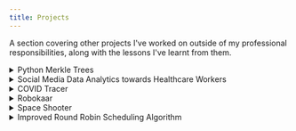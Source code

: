 ```yaml
---
title: Projects
---
```



A section covering other projects I've worked on outside of my professional responsibilities, along with the lessons I've learnt from them.

<details>
  <summary>Python Merkle Trees</summary>

**Description:** I dove into blockchain tech with a personal project, building a Merkle Tree in Python to understand its role in securing transaction data. Using Jupyter Notebook, I implemented a `MerkleTree` class that takes a list of transactions, hashes them with SHA-256, and constructs a binary tree to compute the Merkle root for integrity checks. The repository is also available on my [GitHub](https://github.com/adamdotmon/python-merkle-tree).

**Role:** Developer

**Skills Practiced:**

- Python, Jupyter Notebook: Coded each functionality of the Merkle Tree in Jupyter Notebook to visualise and understand the tree structure and how transactions are hashed with nonces. The Merkle Tree class included methods for adding transactions, generating and verifying merkle proofs, as well as displaying the tree structure in a readable format.
- Cryptography: Implemented the SHA-256 hashing algorithm to hash the transactions and calculate the Merkle root.

**Learnings:**

- Learned how Merkle Trees are efficient for scalable data verification and how to balance trees by duplicating nodes at any level with odd counts, ensuring a balanced binary tree structure for calculating and verifying Merkle proofs.

</details>

<details>
  <summary>Social Media Data Analytics towards Healthcare Workers</summary>

**Description:** A research project under the supervision of [Professor Wang Zhengkui](https://www.singaporetech.edu.sg/directory/faculty/daniel-zhengkui-wang) from Singapore Institute of Technology and [Dr. Vivien Wen Shan](https://www.suss.edu.sg/academics/schools-college/faculty-listing/detail/vivien-shan-wen) from Singapore University of Social Sciences. The project involved analysing social media data to understand the sentiments and opinions of healthcare workers towards campaigns and poliicies related to COVID-19.

**Role:** Research Assistant and Contributor, responsible for Twitter data scraping, cleaning, and sentiment analysis.

**Skills Practiced:**

- Python, Pandas and NLP: Developed scripts to scrape Twitter data using the Tweepy library, cleaning and preprocessing the data using Pandas, and performing sentiment analysis using deep learning models [BERT](https://huggingface.co/docs/transformers/en/model_doc/bert) and [RoBERTa](https://huggingface.co/docs/transformers/en/model_doc/roberta) for sentiment analysis of tweets. This involved tokenization, removal of stop words and lemmatization to prepare the data for analysis, rating tweets on a scale of 1 (very negative) to 5 (very positive) based on the sentiment expressed in tweets.

**Results:**

- Listed as a contributor in the research paper presented at the IACM 2023 conference, titled [Conflicting Voices of Campaigns For Healthcare Workers During Covid-19: Positive Or Negative Depends On Culture](https://iafcm.org/2023/modules/request.php?module=oc_program&action=summary.php&id=74)

</details>

<details>
  <summary>COVID Tracer</summary>

**Description:** A team project for [ICT2103 Information Management](https://www.singaporetech.edu.sg/modules/information-management), where the team was given free reign to create any app with a SQL and NoSQL backend based on data from [Singapore's government data portal](https://data.gov.sg/). The app featured a simple web interface that allowed users to manage citizen profiles, managing their location history, health status and vaccination status. The app also included a feature to detect potential COVID-19 clusters based on citizen location history and infection data. The dataset used was based on a citizen dummy dataset. The respository is also available on my [Github](https://github.com/adamdotmon/2103-covid-tracer-demo).

**Role:** Full-stack developer, focusing on the cluster detection feature and citizen location history management.

**Skills Practiced:**

- Javascript, Node.js, Express.js, MySQL and MongoDB: Developed the backend using Node.js and Express.js, implementing RESTful APIs to handle CRUD operations in both MySQL and MongoDB for citizen location history, health status and vaccination status.
- CQL (Cypher Query Language): I implemented a graph database using Neo4j which was mapped to the MongoDB JSON schema to store and query citizen location history and infection data. This allowed for efficient querying of potential COVID-19 clusters based on proximity and frequency of visits to the same locations.

**Results:** Achieved A+ for the module.

Neo4j Graph Database schema:

<img src={CovidTracerDB} alt="Neo4j Database" width="540" />
**Demo:**

<img src={CovidTracerDemo} alt="Covid Tracer GIF" width="540" />

</details>

<details>
  <summary>Robokaar</summary>

**Description:** A combined team project for modules [ICT2101 Introduction to Software Engineering](https://www.singaporetech.edu.sg/modules/introduction-software-engineering-0) and [ICT2104 Embedded Systems Programming](https://www.singaporetech.edu.sg/modules/embedded-systems-programming). The project involved creating a web portal to teach kids aged between 7 to 12 years old about robotics and programming. The web portal allows users to control a robot car through a web interface, teaching users about concepts such as sequential and critical thinking in solving problems.

**Role**: Main developer for the robot car controller system, which involved programming the robot car and its peripherals to be controlled through the web portal.

**Skills Practiced:**

- C and Assembly: I got hands-on with the MSP432 microcontroller, implementing code in C and Assembly to control the robot car's motors via PWM, along with ultrasonic sensors to measure distance between objects and peripherals like a Wi-Fi module to communicate with the web portal, learning to manage low-level hardware interactions.
- Python and Flask: I set up a RESTful API with Flask to communicate with the robot car, which used an ESP-01S Wi-Fi module to join the same network and receive HTTP instructions. These were relayed to the MSP432 via UART, mapping inputs to predefined commands for peripheral execution, teaching me how to bridge server and embedded systems.

</details>

<details>
  <summary>Space Shooter</summary>

**Description:** Team project component for [ICT1009 Object Oriented Programming](https://www.singaporetech.edu.sg/modules/object-oriented-programming-0). A simple rework of the classic Space Invaders game, but built from scratch twice (also no aliens). Once in C++ and another in Java with the SFML and libGDX library respectively. The game features a player-controlled ship that can move left and right, shooting at descending alien invaders. The goal is to destroy all the aliens before they reach the bottom of the screen.

**Role:** Implemented the health bar and collision logic for the between the player's ship, bullets fired, and the enemy ship sprites.

**Skills Practiced:**

- C++ pointers and memory management
- basic Java programming
- Object-Oriented Programming (OOP): Learnt about entity classes, inheritance, and polymorphism by creating a base class for game entities and deriving specific classes for the player, aliens, and bullets. This included implementing an interface for collidable objects to define a bounding box for collision detection between rendered sprites when they overlap.
- Game Development: Gained experience in game loop design, event handling, and rendering graphics using the SFML and libGDX libraries.
- Collision Detection: Implemented basic collision detection logic to determine when bullets hit enemy spaceships and when the player ship is hit by enemy bullets.

**Demo:**

<img src={SpaceShooter} alt="Space Shooter GIF" width="300" />

</details>

<details>
  <summary>Improved Round Robin Scheduling Algorithm</summary>

**Description**: An team project component for [ICT1007 Operating Systems](https://www.singaporetech.edu.sg/modules/operating-systems), where the team was tasked with implementing various process scheduling algorithms and conduct a study on what were the best types of process scheduling algorithms among them. I was assigned with developing a Improved Round Robin Scheduling Algorithm with Varying Time Quantum (IRRVTQ) based on [this paper by Simpa Labs](https://ieeexplore.ieee.org/document/9296452).

**Implementation Steps:**

- Calculated the median burst time of processes in the queue to dynamically set the time quantum.
- Split the queue into light (burst times ≤ median) and heavy (burst times > median) sub-queues.
- Applied traditional Round Robin scheduling first to the light queue, then to the heavy queue.
- Recalculated the median whenever a new process arrived, re-splitting queues after execution of the heavy queue.

**Results:**

- IRRVTQ outperformed standard Round Robin by lowering average waiting and turnaround time in tested scenarios.
- However, it had a limitation: short-burst processes arriving during heavy queue execution were delayed until the heavy queue finished execution. Due to the nature of the algorithm's design, queue execution still maintained a non-preempetive aspect, which meant that processes in the heavy queue would not be interrupted until they compeleted their exeuction, potentially leading to increased waiting time for short-burst processes.

**Role:** C Developer

**Skills Practiced:**

- C programming. Learnt how to implement the scheduling algorithm in a modular and maintainable way, allowing for easy adjustments to the algorithm. Also familiarised myself with pointers and memory management through the project.

</details>
